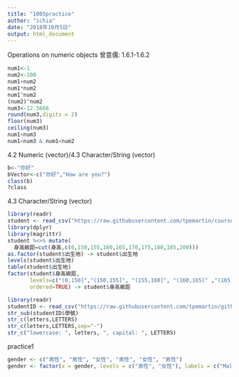 ```yaml
---
title: "1005practice"
author: "ichia"
date: "2018年10月5日"
output: html_document
---
```


Operations on numeric objects
曾意儒: 1.6.1-1.6.2
```r
num1<-1
num2<-100
num1+num2
num1*num2
num1^num2
(num2)^num2
num3<-12.5666
round(num3,digits = 2)
floor(num3)
ceiling(num3)
num1<num3
num1<num3 & num1<num2
```

4.2 Numeric (vector)/4.3 Character/String (vector)
```r
b<-"你好"
bVector<-c("你好","How are you?")
class(b)
?class
```

4.3 Character/String (vector)
```r
library(readr)
student <- read_csv("https://raw.githubusercontent.com/tpemartin/course-107-1-programming-for-data-science/master/data/student.csv")
library(dplyr)
library(magrittr)
student %<>% mutate(
  身高級距=cut(身高,c(0,150,155,160,165,170,175,180,185,200)))
as.factor(student$出生地) -> student$出生地
levels(student$出生地)
table(student$出生地)
factor(student$身高級距,
       levels=c("(0,150]","(150,155]", "(155,160]", "(160,165]" ,"(165,170]", "(170,175]" ,"(175,180]" ,"(180,185]", "(185,200]"),
       ordered=TRUE) -> student$身高級距
```
```r
library(readr)
studentID <- read_csv("https://raw.githubusercontent.com/tpemartin/github-data/master/studentID.csv")
str_sub(studentID$學號)
str_c(letters,LETTERS)
str_c(letters,LETTERS,sep="-")
str_c("lowercase: ", letters, ", capital: ", LETTERS)
```





practice1
```r
gender <- c("男性", "男性", "女性", "男性", "女性", "男性")
gender <- factor(x = gender, levels = c("男性", "女性"), labels = c("Male", "Female"))
```








